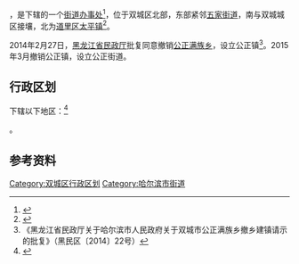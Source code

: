 {{中国乡级行政区
| 总面积 = 125平方公里
| 户籍人口 = 21358人
|23/01/82/207/000}}

'''{{PAGENAMEBASE}}'''，是{{PRC admin/fullname|23/01/82/207/000|3}}下辖的一个[[街道办事处|街道办事处]]<ref>{{PRC admin/ref sgc|{{PRC admin/parent|23/01/82/207/000}}}}</ref>，位于双城区北部，东部紧邻[[五家街道|五家街道]]，南与双城城区接壤，北为[[道里区|道里区]][[太平镇_(哈尔滨市)|太平镇]]<ref>{{Cite web |url=http://www.chinaquhua.cn/heilongjiang/ |title=公正满族乡 |accessdate=2011-08-25 |archive-date=2011-08-22 |archive-url=https://web.archive.org/web/20110822123644/http://www.chinaquhua.cn/heilongjiang/ |dead-url=yes }}</ref>。

2014年2月27日，[[黑龙江省民政厅|黑龙江省民政厅]]批复同意撤销[[公正满族乡|公正满族乡]]，设立公正镇<ref>《黑龙江省民政厅关于哈尔滨市人民政府关于双城市公正满族乡撤乡建镇请示的批复》（黑民区〔2014〕22号）</ref>。2015年3月撤销公正镇，设立公正街道。

== 行政区划 ==

{{PAGENAMEBASE}}下辖以下地区：<ref>{{PRC admin/ref sgc|23/01/82/207/000}}</ref>

{{PRC admin/children|23/01/82/207/000}}。

== 参考资料 ==

{{reflist}}

{{黑龙江省哈尔滨市双城市行政区划}}
{{黑龙江行政区划小作品}}

[[Category:双城区行政区划|Category:双城区行政区划]]
[[Category:哈尔滨市街道|Category:哈尔滨市街道]]